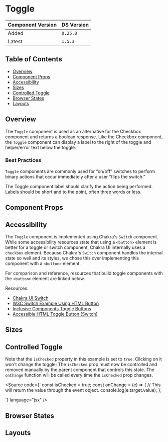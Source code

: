 

<Meta of={ToggleStories} />

# Toggle

| Component Version | DS Version |
| ----------------- | ---------- |
| Added             | `0.25.8`   |
| Latest            | `1.5.3`    |

## Table of Contents

- [Overview](#overview)
- [Component Props](#component-props)
- [Accessibility](#accessibility)
- [Sizes](#sizes)
- [Controlled Toggle](#controlled-toggle)
- [Browser States](#browser-states)
- [Layouts](#layouts)

## Overview

<Description of={ToggleStories} />

The `Toggle` component is used as an alternative for the Checkbox component and
returns a boolean response. Like the Checkbox component, the `Toggle` component
can display a label to the right of the toggle and helper/error text below the
toggle.

### Best Practices

`Toggle` components are commonly used for “on/off” switches to perform binary
actions that occur immediately after a user “flips the switch.”

The Toggle component label should clarify the action being performed. Labels
should be short and to the point, often three words or less.

## Component Props

<Canvas of={ToggleStories.WithControls} />

<ArgTypes of={ToggleStories.WithControls} />

## Accessibility

The `Toggle` component is implemented using Chakra's `Switch` component. While
some accessibility resources state that using a `<button>` element is better for
a toggle or switch component, Chakra UI internally uses a `checkbox` element.
Because Chakra's `Switch` component handles the internal state so well and its
styles, we chose this over implementing this component with a `<button>` element.

For comparison and reference, resources that build toggle components with the
`<button>` element are linked below.

Resources:

- [Chakra UI Switch](https://chakra-ui.com/docs/components/form/switch)
- [W3C Switch Example Using HTML Button](https://w3c.github.io/aria-practices/examples/switch/switch-button.html)
- [Inclusive Components Toggle Buttons](https://inclusive-components.design/toggle-button/)
- [Accessible HTML Toggle Button (Switch)](https://www.erikkroes.nl/blog/accessible-html-toggle-button-switch/)

## Sizes

<Canvas of={ToggleStories.Sizes} />

## Controlled Toggle

Note that the `isChecked` property in this example is set to `true`. Clicking
on it won't change the toggle; The `isChecked` prop must now be controlled
and removed manually by the parent component that controls this state. The
`onChange` function will be called every time the `isChecked` prop changes.

<Source
  code={`
const isChecked = true;
const onChange = (e) => {
  // This will return the value through the event object.
  console.log(e.target.value);
};

<Toggle
  id="toggle"
  isChecked={true}
  labelText="Controlled Toggle"
  onChange={onChange}
/>
`} language="jsx" />

<Canvas of={ToggleStories.ControlledToggle} />

## Browser States

<Canvas of={ToggleStories.BrowserStates} />

## Layouts

<Canvas of={ToggleStories.Layouts} />

